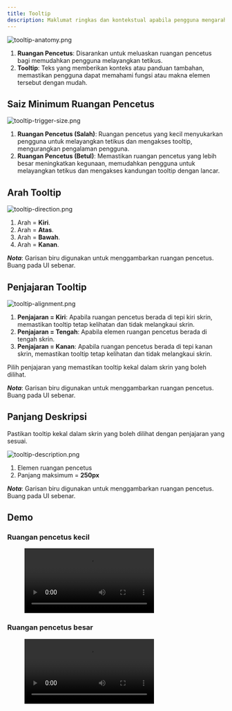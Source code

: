 ```yaml
---
title: Tooltip
description: Maklumat ringkas dan kontekstual apabila pengguna mengarahkan kursor atau memberi fokus pada elemen, meningkatkan kejelasan tanpa mengganggu antara muka. Biasanya digunakan untuk menerangkan ikon, butang, atau mana-mana elemen interaktif di mana maksudnya mungkin tidak jelas dengan segera.
---
```



![tooltip-anatomy.png](/design/tooltip-anatomy.png)

1. **Ruangan Pencetus**: Disarankan untuk meluaskan ruangan pencetus bagi memudahkan pengguna melayangkan tetikus.
2. **Tooltip**: Teks yang memberikan konteks atau panduan tambahan, memastikan pengguna dapat memahami fungsi atau makna elemen tersebut dengan mudah.

## Saiz Minimum Ruangan Pencetus

![tooltip-trigger-size.png](/design/tooltip-trigger-size.png)

1. **Ruangan Pencetus (Salah)**: Ruangan pencetus yang kecil menyukarkan pengguna untuk melayangkan tetikus dan mengakses tooltip, mengurangkan pengalaman pengguna.
2. **Ruangan Pencetus (Betul)**: Memastikan ruangan pencetus yang lebih besar meningkatkan kegunaan, memudahkan pengguna untuk melayangkan tetikus dan mengakses kandungan tooltip dengan lancar.

## Arah Tooltip

![tooltip-direction.png](/design/tooltip-direction.png)

1. Arah = **Kiri**.
2. Arah = **Atas**.
3. Arah = **Bawah**.
4. Arah = **Kanan**.

**_Nota_**: Garisan biru digunakan untuk menggambarkan ruangan pencetus. Buang pada UI sebenar.

## Penjajaran Tooltip

![tooltip-alignment.png](/design/tooltip-alignment.png)

1. **Penjajaran = Kiri**: Apabila ruangan pencetus berada di tepi kiri skrin, memastikan tooltip tetap kelihatan dan tidak melangkaui skrin.
2. **Penjajaran = Tengah**: Apabila elemen ruangan pencetus berada di tengah skrin.
3. **Penjajaran = Kanan**: Apabila ruangan pencetus berada di tepi kanan skrin, memastikan tooltip tetap kelihatan dan tidak melangkaui skrin.

Pilih penjajaran yang memastikan tooltip kekal dalam skrin yang boleh dilihat.

**_Nota_**: Garisan biru digunakan untuk menggambarkan ruangan pencetus. Buang pada UI sebenar.

## Panjang Deskripsi

Pastikan tooltip kekal dalam skrin yang boleh dilihat dengan penjajaran yang sesuai.

![tooltip-description.png](/design/tooltip-description.png)

1. Elemen ruangan pencetus
2. Panjang maksimum = **250px**

**_Nota_**: Garisan biru digunakan untuk menggambarkan ruangan pencetus. Buang pada UI sebenar.

## Demo

### Ruangan pencetus kecil

<figure>
  <video controls="true" allowfullscreen="true">
    <source src={s3("/design/tooltip-demo1.mov")} type="video/mp4" />
  </video>
</figure>

### Ruangan pencetus besar

<figure>
  <video controls="true" allowfullscreen="true">
    <source src={s3("/design/tooltip-demo2.mov")} type="video/mp4" />
  </video>
</figure>
